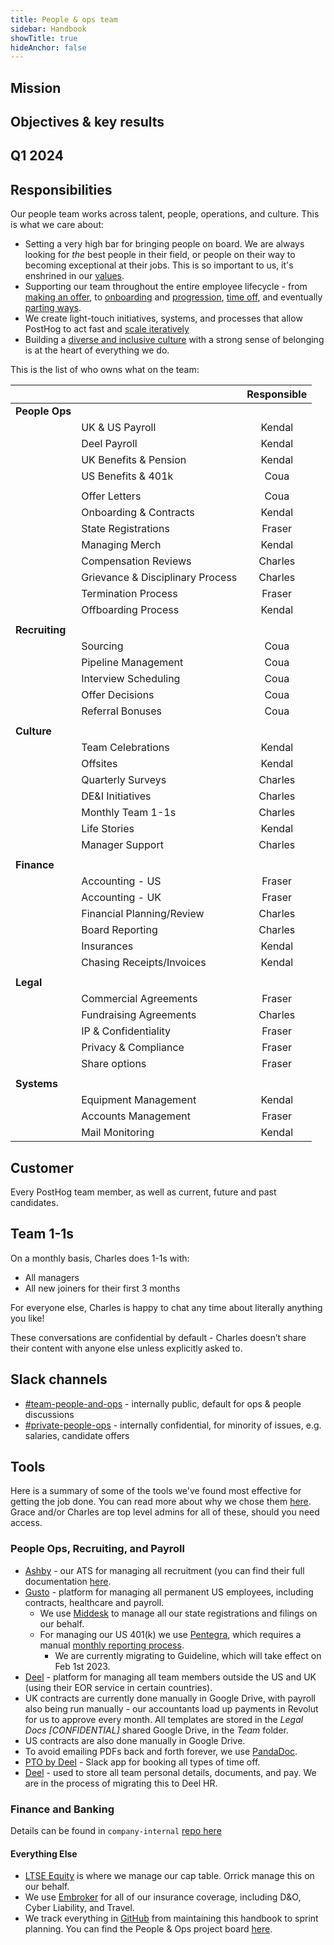 ```yaml
---
title: People & ops team
sidebar: Handbook
showTitle: true
hideAnchor: false
---
```


<TeamMembers />

## Mission

<Mission />

## Objectives & key results

## Q1 2024

<Objectives />

## Responsibilities

Our people team works across talent, people, operations, and culture. This is what we care about:

- Setting a very high bar for bringing people on board. We are always looking for _the_ best people in their field, or people on their way to becoming exceptional at their jobs. This is so important to us, it's enshrined in our [values](/handbook/company/values#talent-compounds).
- Supporting our team throughout the entire employee lifecycle - from [making an offer](/handbook/people/compensation), to [onboarding](/handbook/people/onboarding) and [progression](/handbook/people/career-progression), [time off](/handbook/people/time-off), and eventually [parting ways](/handbook/people/offboarding). 
- We create light-touch initiatives, systems, and processes that allow PostHog to act fast and [scale iteratively](/handbook/company/culture#iteration) 
- Building a [diverse and inclusive culture](/handbook/company/diversity) with a strong sense of belonging is at the heart of everything we do.

This is the list of who owns what on the team:

|  |  | **Responsible** |
|---|---|:---:|
| **People Ops** |  |  |
|  | UK & US Payroll | Kendal |
|  | Deel Payroll | Kendal |
|  | UK Benefits & Pension | Kendal |
|  | US Benefits & 401k | Coua |
|  |  |  |  |  |  |
|  | Offer Letters | Coua |
|  | Onboarding & Contracts | Kendal |
|  | State Registrations | Fraser |
|  | Managing Merch | Kendal |
|  | Compensation Reviews | Charles |
|  | Grievance & Disciplinary Process | Charles |
|  | Termination Process | Fraser |
|  | Offboarding Process | Kendal |
|  |  |  |  |  |  |
| **Recruiting** |  |  |  |  |  |
|  | Sourcing | Coua |
|  | Pipeline Management | Coua |
|  | Interview Scheduling | Coua |
|  | Offer Decisions | Coua |
|  | Referral Bonuses | Coua |
|  |  |  |  |  |  |
| **Culture** |  |  |  |  |  |
|  | Team Celebrations | Kendal |
|  | Offsites | Kendal |
|  | Quarterly Surveys | Charles |
|  | DE&I Initiatives | Charles |
|  | Monthly Team 1-1s | Charles |
|  | Life Stories | Kendal |
|  | Manager Support | Charles |
|  |  |  |  |  |  |
| **Finance** |  |  |  |  |  |
|  | Accounting - US | Fraser |
|  | Accounting - UK | Fraser |
|  | Financial Planning/Review | Charles |
|  | Board Reporting | Charles |
|  | Insurances | Kendal |
|  | Chasing Receipts/Invoices | Kendal |
|  |  |  |  |  |  |
| **Legal** |  |  |  |  |  |
|  | Commercial Agreements | Fraser |
|  | Fundraising Agreements | Charles |
|  | IP & Confidentiality | Fraser |
|  | Privacy & Compliance | Fraser |
|  | Share options | Fraser |
|  |  |  |  |  |  |
| **Systems** |  |  |  |  |  |
|  | Equipment Management | Kendal |
|  | Accounts Management | Fraser |
|  | Mail Monitoring | Kendal |

## Customer

Every PostHog team member, as well as current, future and past candidates. 

## Team 1-1s

On a monthly basis, Charles does 1-1s with:
- All managers
- All new joiners for their first 3 months

For everyone else, Charles is happy to chat any time about literally anything you like! 

These conversations are confidential by default - Charles doesn’t share their content with anyone else unless explicitly asked to.

## Slack channels

- [#team-people-and-ops](https://posthog.slack.com/messages/team-people-and-ops) - internally public, default for ops & people discussions
- [#private-people-ops](https://posthog.slack.com/messages/private-people-ops) - internally confidential, for minority of issues, e.g. salaries, candidate offers

## Tools

Here is a summary of some of the tools we've found most effective for getting the job done. You can read more about why we chose them [here](https://posthog.com/blog/startup-ops-toolkit). Grace and/or Charles are top level admins for all of these, should you need access. 

### People Ops, Recruiting, and Payroll

- [Ashby](https://ashbyhq.com) - our ATS for managing all recruitment (you can find their full documentation [here](https://www.notion.so/Ashby-University-efd04871f5554358ada837de165070ca).
- [Gusto](https://www.gusto.com/) - platform for managing all permanent US employees, including contracts, healthcare and payroll. 
  - We use [Middesk](https://www.middesk.com/) to manage all our state registrations and filings on our behalf. 
  - For managing our US 401(k) we use [Pentegra](https://www.pentegra.com/), which requires a manual [monthly reporting process](https://docs.google.com/document/d/1hgCDpI280xbor75LyGUFmwjr_AVx3n-F57Iz_-YhNaA/edit?usp=sharing). 
    - We are currently migrating to Guideline, which will take effect on Feb 1st 2023. 
- [Deel](https://www.letsdeel.com/) - platform for managing all team members outside the US and UK (using their EOR service in certain countries). 
- UK contracts are currently done manually in Google Drive, with payroll also being run manually - our accountants load up payments in Revolut for us to approve every month. All templates are stored in the _Legal Docs [CONFIDENTIAL]_ shared Google Drive, in the _Team_ folder. 
- US contracts are also done manually in Google Drive. 
- To avoid emailing PDFs back and forth forever, we use [PandaDoc](https://www.pandadoc.com/).
- [PTO by Deel](https://www.tryroots.io/pto) - Slack app for booking all types of time off. 
- [Deel](https://www.deel.com/) - used to store all team personal details, documents, and pay. We are in the process of migrating this to Deel HR.

### Finance and Banking

Details can be found in `company-internal` [repo here](https://github.com/PostHog/company-internal/tree/master/finance) 

#### Everything Else

- [LTSE Equity](https://equity.ltse.com/) is where we manage our cap table. Orrick manage this on our behalf. 
- We use [Embroker](https://www.embroker.com/) for all of our insurance coverage, including D&O, Cyber Liability, and Travel. 
- We track everything in [GitHub](https://github.com/) from maintaining this handbook to sprint planning. You can find the People & Ops project board [here](https://github.com/orgs/PostHog/projects/2?fullscreen=true).
